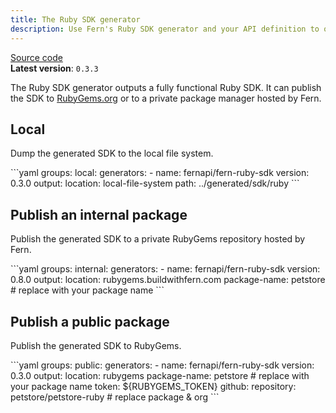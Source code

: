 ```yaml
---
title: The Ruby SDK generator
description: Use Fern's Ruby SDK generator and your API definition to output a fully functional Ruby SDK (client libraries) locally, or publish it to RubyGems.
---
```


[Source code](https://github.com/fern-api/fern/tree/main/generators/ruby)<br />
**Latest version**: `0.3.3`

The Ruby SDK generator outputs a fully functional Ruby SDK. It can publish the SDK to [RubyGems.org](https://RubyGems.org) or to a private package manager hosted by Fern.

## Local

Dump the generated SDK to the local file system.

<CodeBlock title="generators.yml">
```yaml
groups:
  local:
    generators:
      - name: fernapi/fern-ruby-sdk
        version: 0.3.0
        output:
          location: local-file-system
          path: ../generated/sdk/ruby
```
</CodeBlock>

## Publish an internal package

Publish the generated SDK to a private RubyGems repository hosted by Fern.

<CodeBlock title="generators.yml">
```yaml
groups:
  internal:
    generators:
      - name: fernapi/fern-ruby-sdk
        version: 0.8.0
        output:
          location: rubygems.buildwithfern.com
          package-name: petstore # replace with your package name
```
</CodeBlock>

## Publish a public package

Publish the generated SDK to RubyGems.

<CodeBlock title="generators.yml">
```yaml
groups:
  public:
    generators:
      - name: fernapi/fern-ruby-sdk
        version: 0.3.0
        output:
          location: rubygems
          package-name: petstore # replace with your package name
          token: ${RUBYGEMS_TOKEN}
        github:
          repository: petstore/petstore-ruby # replace package & org
```
</CodeBlock>
